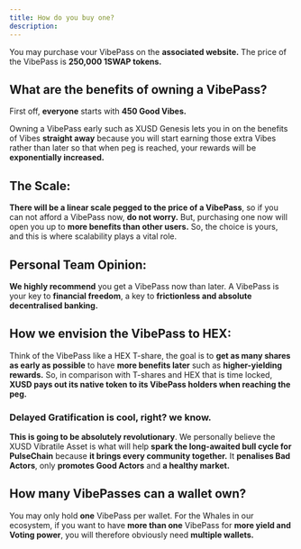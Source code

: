 ```yaml
---
title: How do you buy one?
description: 
---
```


You may purchase vour VibePass on the **associated website.**
The price of the VibePass is **250,000 1SWAP tokens.**

## **What are the benefits of owning a VibePass?**

First off, **everyone** starts with **450 Good Vibes.**

Owning a VibePass early such as XUSD Genesis lets you in on the benefits of Vibes **straight away** because you will start earning those extra Vibes rather than later so that when peg is reached, your rewards will be **exponentially increased.**

## **The Scale:** 

**There will be a linear scale pegged to the price of a VibePass**, so if you can not afford a VibePass now, **do not worry.** But, purchasing one now will open you up to **more benefits than other users.**
So, the choice is yours, and this is where scalability plays a vital role. 

## **Personal Team Opinion:**

**We highly recommend** you get a VibePass now than later. A VibePass is your key to **financial freedom**, a key to **frictionless and absolute decentralised banking.**

## **How we envision the VibePass to HEX:** 

Think of the VibePass like a HEX T-share, the goal is to **get as many shares as early as possible** to have **more benefits later** such as **higher-yielding rewards.**
So, in comparison with T-shares and HEX that is time locked, **XUSD pays out its native token to its VibePass holders when reaching the peg.**

### Delayed Gratification is cool, right? we know.

**This is going to be absolutely revolutionary**. We personally believe the XUSD Vibratile Asset is what will help **spark the long-awaited bull cycle for PulseChain** because **it brings every community together.** It **penalises Bad Actors**, only **promotes Good Actors** and **a healthy market.**

## **How many VibePasses can a wallet own?**

You may only hold **one** VibePass per wallet. For the Whales in our ecosystem, if you want to have **more than one** VibePass for **more yield and Voting power**, you will therefore obviously need **multiple wallets.**